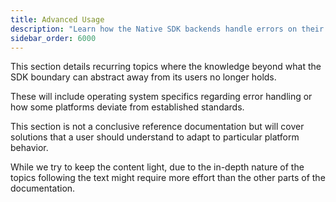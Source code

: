 ```yaml
---
title: Advanced Usage
description: "Learn how the Native SDK backends handle errors on their supported platforms and how that affects your usage."
sidebar_order: 6000
---
```

This section details recurring topics where the knowledge beyond what the SDK boundary can abstract away from its users no longer holds.

These will include operating system specifics regarding error handling or how some platforms deviate from established standards.

This section is not a conclusive reference documentation but will cover solutions that a user should understand to adapt to particular platform behavior.

While we try to keep the content light, due to the in-depth nature of the topics following the text might require more effort than the other parts of the documentation.
